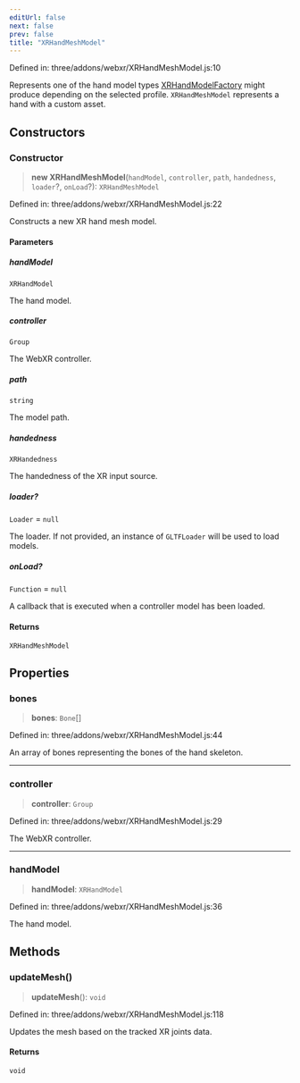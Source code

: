 ```yaml
---
editUrl: false
next: false
prev: false
title: "XRHandMeshModel"
---
```


Defined in: three/addons/webxr/XRHandMeshModel.js:10

Represents one of the hand model types [XRHandModelFactory](XRHandModelFactory.html) might produce
depending on the selected profile. `XRHandMeshModel` represents a hand with a
custom asset.

## Constructors

### Constructor

> **new XRHandMeshModel**(`handModel`, `controller`, `path`, `handedness`, `loader`?, `onLoad`?): `XRHandMeshModel`

Defined in: three/addons/webxr/XRHandMeshModel.js:22

Constructs a new XR hand mesh model.

#### Parameters

##### handModel

`XRHandModel`

The hand model.

##### controller

`Group`

The WebXR controller.

##### path

`string`

The model path.

##### handedness

`XRHandedness`

The handedness of the XR input source.

##### loader?

`Loader` = `null`

The loader. If not provided, an instance of `GLTFLoader` will be used to load models.

##### onLoad?

`Function` = `null`

A callback that is executed when a controller model has been loaded.

#### Returns

`XRHandMeshModel`

## Properties

### bones

> **bones**: `Bone`[]

Defined in: three/addons/webxr/XRHandMeshModel.js:44

An array of bones representing the bones
of the hand skeleton.

***

### controller

> **controller**: `Group`

Defined in: three/addons/webxr/XRHandMeshModel.js:29

The WebXR controller.

***

### handModel

> **handModel**: `XRHandModel`

Defined in: three/addons/webxr/XRHandMeshModel.js:36

The hand model.

## Methods

### updateMesh()

> **updateMesh**(): `void`

Defined in: three/addons/webxr/XRHandMeshModel.js:118

Updates the mesh based on the tracked XR joints data.

#### Returns

`void`
